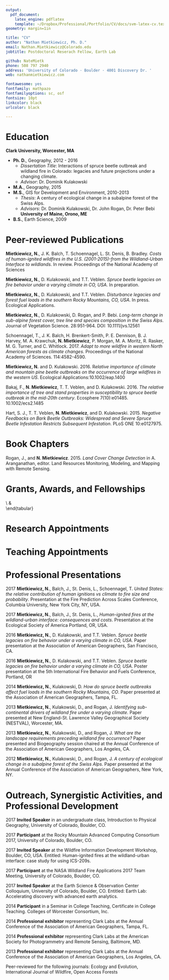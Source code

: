 ```yaml
---
output:
  pdf_document:
    latex_engine: pdflatex
    template: ~/Dropbox/Professional/Portfolio/CV/docs/svm-latex-cv.tex
geometry: margin=1in

title: "CV"
author: "Nathan Mietkiewicz, Ph. D."
email: Nathan.Mietkiewicz@Colorado.edu
jobtitle: Postdoctoral Reserach Fellow, Earth Lab

github: NateMietk
phone: 508 797 2940
address: 'University of Colorado · Boulder · 4001 Discovery Dr. '
web: nathanmietkiewicz.com

fontawesome: yes
fontfamily: mathpazo
fontfamilyoptions: sc, osf
fontsize: 10pt
linkcolor: black
urlcolor: black

---
```

# Education

**Clark University, Worcester, MA**

- **Ph. D.**, Geography, 2012 - 2016
    - *Dissertation Title*: Interactions of spruce beetle outbreak and wildland fire in Colorado: legacies and future projections under a changing climate.
    - *Advisor*: Dr. Dominik Kulakowski
- **M.A.**, Geography, 2015
- **M.S.**, GIS for Development and Environment, 2010-2013
    - *Thesis*: A century of ecological change in a subalpine forest of the Swiss Alps.
    - *Advisors*: Dr. Dominik Kulakowski, Dr. John Rogan, Dr. Peter Bebi
**University of Maine, Orono, ME**
- **B.S.**, Earth Science, 2009

# Peer-reviewed Publications 

**Mietkiewicz, N.**, J. K. Balch, T. Schoennagel, L. St. Denis, B. Bradley. *Costs of human-ignited wildfires in the U.S. (2001-2015)-from the Wildland-Urban Interface to wildlands*. In review. Proceedings of the National Academy of Sciences

**Mietkiewicz, N.**, D. Kulakowski, and T.T. Veblen. *Spruce beetle legacies on fire behavior under a varying climate in CO, USA*. In preparation.

**Mietkiewicz, N.**, D. Kulakowski, and T.T. Veblen. *Disturbance legacies and forest fuel loads in the southern Rocky Mountains, CO, USA*. In press. Ecological Applications.

**Mietkiewicz, N.**, D. Kulakowski, D. Rogan, and P. Bebi. *Long-term change in sub-alpine forest cover, tree line and species composition in the Swiss Alps*. Journal of Vegetation Science. 28:951-964. DOI: 10.1111/jvs.12561

Schoennagel, T., J. K. Balch, H. Brenkert-Smith, P. E. Dennison, B. J. Harvey, M. A. Krawchuk, **N. Mietkiewicz**, P. Morgan, M. A. Moritz, R. Rasker, M. G. Turner, and C. Whitlock. 2017. *Adapt to more wildfire in western North American forests as climate changes*. Proceedings of the National Academy of Sciences. 114:4582-4590.

**Mietkiewicz, N.** and D. Kulakowski. 2016. R*elative importance of climate and mountain pine beetle outbreaks on the occurrence of large wildfires in the western US*. Ecological Applications:10.1002/eap.1400

Bakaj, F., **N. Mietkiewicz**, T. T. Veblen, and D. Kulakowski. 2016. *The relative importance of tree and stand properties in susceptibility to spruce beetle outbreak in the mid-20th century*. Ecosphere 7(10):e01485. 10.1002/ecs2.1485 

Hart, S. J., T. T. Veblen, **N. Mietkiewicz**, and D. Kulakowski. 2015. *Negative Feedbacks on Bark Beetle Outbreaks: Widespread and Severe Spruce Beetle Infestation Restricts Subsequent Infestation*. PLoS ONE 10:e0127975.

# Book Chapters

Rogan, J., and **N. Mietkiewicz**. 2015. *Land Cover Change Detection* in A. Aranganathan, editor. Land Resources Monitoring, Modeling, and Mapping with Remote Sensing.

# Grants, Awards, and Fellowships
\begin{tabular}{@{}ll@{}}
2018 & \$250,000 - Co-PI, Submitted - USGS Powell Center Working Group 
                            \\
    & One fire: Defining modern U.S. fire regimes by synthesizing existing data
                            \\
    & \$1,600,000 - Senior Personnel, Submitted - National Science Foundation: Coupled Natural-Human  Systems                            \\
     &  Human settlements in flammable U.S. landscapes: How will people coexist with wildfire? 
                            \\
     &                                                                                                                              \\
2017 & \$1,852,683 - Co-PI, Submitted - National Science Foundation: Macrosystems
                            \\
     &  Macroscale Resilience: Understanding how forests recover after beetle-kill, fire, and drought  
                            \\
     & by linking observations—from single trees to the western U.S.
                            \\
     & \$1200 - Fire Predicition Across Scales conference travel award - Columbia University
                            \\
     &                                                                                                                              \\
2015 & \$700 - Clark University’s Outstanding Teaching Assistant Award                                                              \\
     & \$300 - Marion I. Wright ’46 Travel Award, Fall 2015                                                                         \\
     & \$250 - Pruser Dissertation Enhancement Award                                                                                \\
     & \$300 - Graduate Student Council Travel Award, Spring 2016                                                                   \\
     &                                                                                                                              \\
2013 & \$600 - Marion I. Wright ’46 Travel Award, Spring/Fall 2013                                                                         \\
     & \$750 - Pruser Dissertation Enhancement Award                                                                                \\
     &                                                                                                                              \\
2012 & \$4,000 - Libbey Enhancement Award                                                                                           \\
     & \$55,000 - Full tuition remission and stipend (5 years, approx. per year)                                                    \\
     &                                                                                                                              \\
2010 & \begin{tabular}[c]{@{}l@{}}\$15,980 - Awarded scholarship towards Master’s degree (2 years, approx. per\\ year)\end{tabular} \\
     &                                                                                                                            
\end{tabular}


# Research Appointments
\begin{tabular}{@{}cl@{}}
2016 -               & Postdoctoral Research Fellow, Earth Lab, University of Colorado, Boulder                     \\ 
\multicolumn{1}{l}{} &                                                                                              \\
2013 - 2016          & Research Assistant, Forest Ecology Research Laboratory, Clark University                     \\
                     & Forest Ecology Research Laboratory Manager, Clark University                                 \\
\multicolumn{1}{l}{} &                                                                                              \\
2012                 & Research and Development, Clark Labs, Worcester, MA                                          \\
\multicolumn{1}{l}{} &                                                                                              \\
2011                 & GIS Consultant, Department of Public Works, Ashland, MA                                      \\
                     & GIS Analyst, United States Department of Agriculture: National Resource Conservation Service \\
\multicolumn{1}{l}{} &                                                                                              \\
2008                 & Field Researcher, Scott Glacier, Antarctica via University of Maine, Orono                   \\
\multicolumn{1}{l}{} &                                                                                              \\
2007                 & Field Researcher, Marine Sediments Laboratory, University of Maine, Orono                    \\
\multicolumn{1}{l}{} &                                                                                              \\
2006                 & Laboratory Technician, Climate Change Institute, University of Maine, Orono                  \\
\multicolumn{1}{l}{} & Numerical Modeling Technician, Numerical Modeling Laboratory, University of Maine, Orono     \\
\multicolumn{1}{l}{} &                                                                                              \\ 
\end{tabular}

# Teaching Appointments

\begin{tabular}{@{}llll@{}}
\multicolumn{4}{l}{\textbf{Faculty Positions}}                                             \\
 & \multicolumn{3}{l}{\textit{Clark University}}                                           \\
 &  & 2015 & Forest Ecology (GEOG 116); Overall Effectiveness = 4.6/5                      \\
 &  &      & \multicolumn{1}{c}{}                                                          \\
\multicolumn{4}{l}{\textbf{Teaching Assistant Positions}}                                  \\
 & \multicolumn{3}{l}{\textit{Clark University}}                                           \\
 &  & 2015 & Advanced Topics in GIS: Raster GIS (GEOG 397); Overall Effectiveness = 4.94/5 \\
 &  &      & \multicolumn{1}{c}{}                                                          \\
 &  & 2014 & Introduction to Remote Sensing (GEOG 383); Overall Effectiveness = 4.89/5     \\
 &  &      & Advanced Topics in GIS: Raster GIS (GEOG 397); Overall Effectiveness = 4.74/5 \\
 &  &      & \multicolumn{1}{c}{}                                                          \\
 &  & 2013 & Forest Ecology (GEOG 116); Overall Effectiveness = 4.62/5                     \\
 &  &      & Advanced Topics in GIS: Raster GIS (GEOG 397); Overall Effectiveness = 4.74/5 \\
 &  &      &                                                                               \\
 &  & 2012 & Earth System Science (GEOG 104); Overall Effectiveness = 4.97/5              
\end{tabular}

# Professional Presentations

2017 **Mietkiewicz, N.**, Balch, J., St. Denis, L., Schoennagel, T. *United States: the relative contribution of human ignitions vs climate to fire size and probability*.  Presentation at the Fire Prediction Across Scales Conference, Columbia University, New York City, NY, USA.

2017 **Mietkiewicz, N.**, Balch, J., St. Denis, L., *Human-ignited fires at the wildland-urban interface: consequences and costs*.  Presentation at the Ecological Society of America Portland, OR, USA.

2016 **Mietkiewicz, N.**, D. Kulakowski, and T.T. Veblen. *Spruce beetle legacies on fire behavior under a varying climate in CO, USA*. Paper presentation at the Association of American Geographers, San Francisco, CA.

2016 **Mietkiewicz, N.**, D. Kulakowski, and T.T. Veblen. *Spruce beetle legacies on fire behavior under a varying climate in CO, USA*. Poster presentation at the 5th International Fire Behavior and Fuels Conference, Portland, OR

2014 **Mietkiewicz, N.**, Kulakowski, D. *How do spruce beetle outbreaks affect fuel loads in the southern Rocky Mountains, CO*. Paper presented at the Association of American Geographers, Tampa, FL.

2013 **Mietkiewicz, N.**, Kulakowski, D., and Rogan, J. *Identifying sub-continental drivers of wildland fire under a varying climate*. Paper presented at New England-St. Lawrence Valley Geographical Society (NESTVAL), Worcester, MA.

2013 **Mietkiewicz, N.**, Kulakowski, D., and Rogan, J. *What are the landscape requirements preceding wildland fire occurrence?* Paper presented and Biogeography session chaired at the Annual Conference of the Association of American Geographers, Los Angeles, CA.

2012 **Mietkiewicz, N.**, Kulakowski, D., and Rogan, J. *A century of ecological change in a subalpine forest of the Swiss Alps*. Paper presented at the Annual Conference of the Association of American Geographers, New York, NY.

# Outreach, Synergistic Activities, and Professional Development

2017 **Invited Speaker** in an undergraduate class, Introduction to Physical Geography, University of Colorado, Boulder, CO.

2017 **Participant** at the Rocky Mountain Advanced Computing Consortium 2017, University of Colorado, Boulder, CO.

2017 **Invited Speaker** at the Wildfire Information Development Workshop, Boulder, CO, USA. Entitled: Human-ignited fires at the wildland-urban interface: case study for using ICS-209s.  

2017 **Participant** at the NASA Wildland Fire Applications 2017 Team Meeting, University of Colorado, Boulder, CO.

2017 **Invited Speaker** at the Earth Science & Observation Center Colloquium, University of Colorado, Boulder, CO. Entitled: Earth Lab: Accelerating discovery with advanced earth analytics.

2014 **Participant** in a Seminar in College Teaching, Certificate in College Teaching. Colleges of Worcester Consortium, Inc.

2014 **Professional exhibitor** representing Clark Labs at the Annual Conference of the Association of American Geographers, Tampa, FL.

2014 **Professional exhibitor** representing Clark Labs at the American Society for Photogrammetry and Remote Sensing, Baltimore, MD.

2013 **Professional exhibitor** representing Clark Labs at the Annual Conference of the Association of American Geographers, Los Angeles, CA.

Peer-reviewed for the following journals: Ecology and Evolution, International Journal of Wildfire, Open Access Forests

